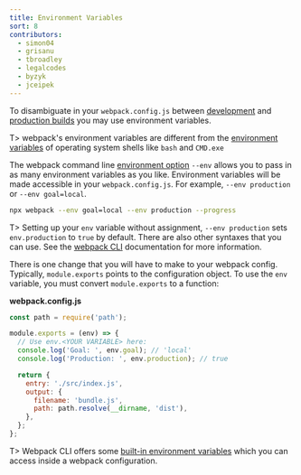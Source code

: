 ```yaml
---
title: Environment Variables
sort: 8
contributors:
  - simon04
  - grisanu
  - tbroadley
  - legalcodes
  - byzyk
  - jceipek
---
```


To disambiguate in your `webpack.config.js` between [development](/guides/development) and [production builds](/guides/production) you may use environment variables.

T> webpack's environment variables are different from the [environment variables](https://en.wikipedia.org/wiki/Environment_variable) of operating system shells like `bash` and `CMD.exe`

The webpack command line [environment option](/api/cli/#environment-options) `--env` allows you to pass in as many environment variables as you like. Environment variables will be made accessible in your `webpack.config.js`. For example, `--env production` or `--env goal=local`.

```bash
npx webpack --env goal=local --env production --progress
```

T> Setting up your `env` variable without assignment, `--env production` sets `env.production` to `true` by default. There are also other syntaxes that you can use. See the [webpack CLI](/api/cli/#environment-options) documentation for more information.

There is one change that you will have to make to your webpack config. Typically, `module.exports` points to the configuration object. To use the `env` variable, you must convert `module.exports` to a function:

**webpack.config.js**

```js
const path = require('path');

module.exports = (env) => {
  // Use env.<YOUR VARIABLE> here:
  console.log('Goal: ', env.goal); // 'local'
  console.log('Production: ', env.production); // true

  return {
    entry: './src/index.js',
    output: {
      filename: 'bundle.js',
      path: path.resolve(__dirname, 'dist'),
    },
  };
};
```

T> Webpack CLI offers some [built-in environment variables](/api/cli/#environment-variables) which you can access inside a webpack configuration.
